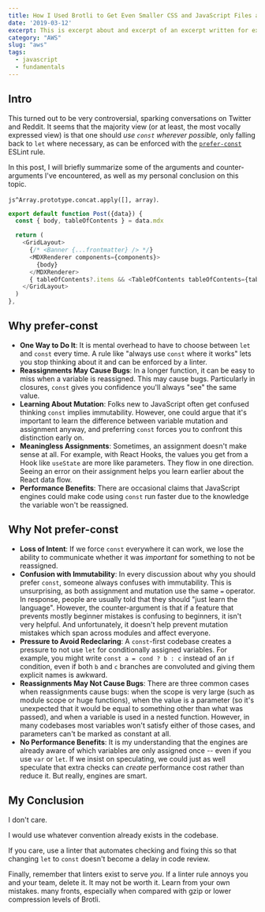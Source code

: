 ```yaml
---
title: How I Used Brotli to Get Even Smaller CSS and JavaScript Files at CDN Scale
date: '2019-03-12'
excerpt: This is excerpt about and excerpt of an excerpt written for excerpt
category: "AWS"
slug: "aws"
tags: 
  - javascript
  - fundamentals
---
```


## Intro

This turned out to be very controversial, sparking conversations on Twitter and Reddit. It seems that the majority view (or at least, the most vocally expressed view) is that one should *use `const` wherever possible,* only falling back to `let` where necessary, as can be enforced with the [`prefer-const`](https://eslint.org/docs/rules/prefer-const) ESLint rule.

In this post, I will briefly summarize some of the arguments and counter-arguments I've encountered, as well as my personal conclusion on this topic.

`js^Array.prototype.concat.apply([], array)`.

```js
export default function Post({data}) {
  const { body, tableOfContents } = data.mdx

  return (
    <GridLayout>
      {/* <Banner {...frontmatter} /> */}
      <MDXRenderer components={components}>
        {body}
      </MDXRenderer>
      { tableOfContents?.items && <TableOfContents tableOfContents={tableOfContents.items}/> }
    </GridLayout>
  )
},
```

## Why prefer-const

* **One Way to Do It**: It is mental overhead to have to choose between `let` and `const` every time. A rule like "always use `const` where it works" lets you stop thinking about it and can be enforced by a linter.
* **Reassignments May Cause Bugs**: In a longer function, it can be easy to miss when a variable is reassigned. This may cause bugs. Particularly in closures, `const` gives you confidence you'll always "see" the same value.
* **Learning About Mutation**: Folks new to JavaScript often get confused thinking `const` implies immutability. However, one could argue that it's important to learn the difference between variable mutation and assignment anyway, and preferring `const` forces you to confront this distinction early on.
* **Meaningless Assignments**: Sometimes, an assignment doesn't make sense at all. For example, with React Hooks, the values you get from a Hook like `useState` are more like parameters. They flow in one direction. Seeing an error on their assignment helps you learn earlier about the React data flow.
* **Performance Benefits**: There are occasional claims that JavaScript engines could make code using `const` run faster due to the knowledge the variable won't be reassigned.

## Why Not prefer-const

* **Loss of Intent**: If we force `const` everywhere it can work, we lose the ability to communicate whether it was *important* for something to not be reassigned.
* **Confusion with Immutability**: In every discussion about why you should prefer `const`, someone always confuses with immutability. This is unsurprising, as both assignment and mutation use the same `=` operator. In response, people are usually told that they should "just learn the language". However, the counter-argument is that if a feature that prevents mostly beginner mistakes is confusing to beginners, it isn't very helpful. And unfortunately, it doesn't help prevent mutation mistakes which span across modules and affect everyone.
* **Pressure to Avoid Redeclaring**: A `const`-first codebase creates a pressure to not use `let` for conditionally assigned variables. For example, you might write `const a = cond ? b : c` instead of an `if` condition, even if both `b` and `c` branches are convoluted and giving them explicit names is awkward.
* **Reassignments May Not Cause Bugs**: There are three common cases when reassignments cause bugs: when the scope is very large (such as module scope or huge functions), when the value is a parameter (so it's unexpected that it would be equal to something other than what was passed), and when a variable is used in a nested function. However, in many codebases most variables won't satisfy either of those cases, and parameters can't be marked as constant at all.
* **No Performance Benefits**: It is my understanding that the engines are already aware of which variables are only assigned once -- even if you use `var` or `let`. If we insist on speculating, we could just as well speculate that extra checks can *create* performance cost rather than reduce it. But really, engines are smart.

## My Conclusion

I don't care.

I would use whatever convention already exists in the codebase.

If you care, use a linter that automates checking and fixing this so that changing `let` to `const` doesn't become a delay in code review.

Finally, remember that linters exist to serve *you*. If a linter rule annoys you and your team, delete it. It may not be worth it. Learn from your own mistakes. many fronts, especially when compared with gzip or lower compression levels of Brotli.